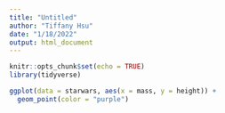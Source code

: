 ```yaml
---
title: "Untitled"
author: "Tiffany Hsu"
date: "1/18/2022"
output: html_document
---
```


```r
knitr::opts_chunk$set(echo = TRUE)
library(tidyverse)
```

```r
ggplot(data = starwars, aes(x = mass, y = height)) +
  geom_point(color = "purple")
```


